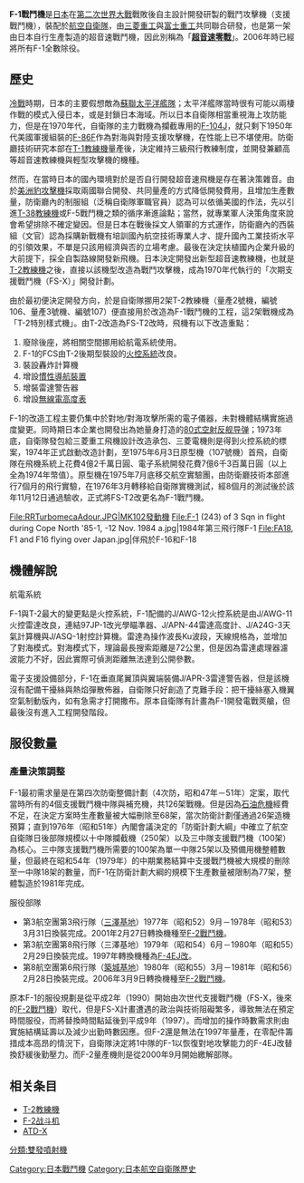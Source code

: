 {{unreferenced|time=2019-10-20T04:15:37+00:00}}
{{軍用飛機
|名稱= 三菱F-1戰鬥機
|圖片= [[File:F-1_(13610307365).jpg|]]
|照片說明=在[[三澤基地|三澤基地]]降落的F-1
|類型=[[多用途戰機|多用途戰機]]
|代號=F-1
|乘員=1
|首飛=1975年6月3日
|服役=1977年9月
|退役=2006年3月9日
|設計=[[三菱重工業|三菱重工業]]<br/>[[富士重工|富士重工]]
|生產=[[三菱重工業|三菱重工業]]
|產量=77
|造價=27億日圓
|狀態=退役
|用戶={{JAP}}
|衍生=
|榮譽=
|數據=
|長度=17.85公尺（含空速管）
|翼展=7.88公尺
|旋翼直徑=
|高度=4.45公尺
|翼面積=21.17平方公尺
|翼剖面=
|旋翼面積=
|空重=6,358公斤
|載重=2,720公斤
|貨艙容積=
|正常起飛重量=
|最大起飛重量=13,700公斤
|最大著陸重量=
|發動機=2具[[IHI|IHI]] TF-40-IHI-801A[[渦輪風扇發動機|渦輪風扇發動機]]
|功率=
|推力=單具軍用推力輸出22.8仟牛頓（2,320kg）<br>後燃推力32.5仟牛頓 (3,310kg)
|推力向量=
|燃油量=1,010[[加侖|加侖]]（內載燃料，約3,823公升）<br>3具220加侖（約833公升）副油箱
|最大速度=1.6馬赫（1,960公里/小時）
|巡航速度=
|爬升率=118公尺／秒<br>起飛爬升到11,000公尺:2分鐘
|實用升限=
|最大升限=15,240公尺
|最大航程=2,590公里（內載燃料+3具副油箱）
|作戰半徑=①280公里（2發空對空飛彈）<br>②350公里（8枚500磅炸彈、2個副油箱）<br>③560公里（2發反艦飛彈、1個副油箱、高-低-高飛行路徑）
|巡航半徑=
|翼負荷=645公斤／平方公尺
|旋翼負荷=
|推重比=0.48
|馬力重量比=
|最大過載= 
|滑跑距離=
|機槍=
|機炮=[[M61火神式機炮|JM60A1機炮]]，備彈750發
|飛彈=;對空武器
:{{link-ja|69式空對空飛彈|69式空対空誘導弾}}<br>
:[[AIM-9響尾蛇飛彈|AIM-9響尾蛇飛彈]]<br>
;對海武器<br>
:[[80式空射反艦飛彈|80式空射反艦飛彈]]<br>
:[[93式反艦飛彈|93式反艦飛彈]]
|火箭=[[九頭蛇70航空火箭彈|九頭蛇70航空火箭彈]]<br>LR-4航空火箭彈
|炸彈=[[Mk_80系列炸彈|MK-82]]、M117等
|其他=
}}

'''F-1戰鬥機'''是[[日本|日本]]在[[第二次世界大戰|第二次世界大戰]]戰敗後自主設計開發研製的戰鬥攻擊機（支援戰鬥機），裝配於[[航空自衛隊|航空自衛隊]]，由[[三菱重工|三菱重工]]與[[富士重工|富士重工]]共同聯合研發，也是第一架由日本自行生產製造的超音速戰鬥機，因此別稱為「'''[[超音速|超音速]][[零戰|零戰]]'''」。2006年時已經將所有F-1全數除役。

== 歷史 ==
[[冷戰|冷戰]]時期，日本的主要假想敵為[[蘇聯|蘇聯]][[太平洋舰队_(俄罗斯)|太平洋艦隊]]；太平洋艦隊當時很有可能以兩棲作戰的模式入侵日本，或是封鎖日本海域。所以日本自衛隊相當重視海上攻防能力，但是在1970年代，自衛隊的主力戰機為攔截專用的[[F-104|F-104J]]，就只剩下1950年代美國軍援組裝的[[F-86|F-86F]]作為對海與對陸支援攻擊機，在性能上已不堪使用。防衛廳技術研究本部在[[T-1教練機|T-1教練機]]量產後，決定維持三級飛行教練制度，並開發兼顧高等超音速教練機與輕型攻擊機的機種。

然而，在當時日本的國內環境對於是否自行開發超音速飛機是存在著決策雜音。由於[[美洲豹攻擊機|美洲豹攻擊機]]採取兩國聯合開發、共同量產的方式降低開發費用，且增加生產數量，防衛廳內的制服組（泛稱自衛隊軍職官員）認為可以依循美國的作法，先以引進[[T-38教練機|T-38教練機]]或F-5戰鬥機之類的循序漸進論點；當然，就專業軍人決策角度來說會希望排除不確定變因。但是日本在戰後採文人領軍的方式運作，防衛廳內的西裝組（文官）認為採購新戰機有培訓國內航空技術專業人才、提升國內工業技術水平的引領效果，不單是只該用經濟與否的立場考慮。最後在決定扶植國內企業升級的大前提下，採全自製路線開發新飛機。日本決定開發出新型超音速教練機，也就是[[T-2教練機|T-2教練機]]之後，直接以該機型改造為戰鬥攻擊機，成為1970年代執行的「次期支援戰鬥機（FS-X）」開發計劃。

由於最初便決定開發方向，於是自衛隊挪用2架T-2教練機（量產2號機，編號106、量產3號機、編號107）便直接用於改造為F-1戰鬥機的工程，這2架戰機成為「T-2特別樣式機」。由T-2改造為FS-T2改時，飛機有以下改造重點：
#廢除後座，將相關空間挪用給航電系統使用。
#F-1的FCS由T-2後期型裝設的[[火控系統|火控系統]]改良。
#裝設轟炸計算機
#增設[[慣性導航裝置|慣性導航裝置]]
#增裝雷達警告器
#增設[[無線電高度表|無線電高度表]]

F-1的改造工程主要仍集中於對地/對海攻擊所需的電子儀器，未對機體結構實施過度變更。同時期日本企業也開發出為她量身打造的[[80式空射反舰导弹|80式空射反舰导弹]]；1973年底，自衛隊發包給三菱重工飛機設計改造承包、三菱電機則是得到火控系統的標案，1974年正式啟動改造計劃，至1975年6月3日原型機（107號機）首飛，自衛隊在飛機系統上花費4億2千萬日圓、電子系統開發花費7億6千3百萬日圓（以上全為1974年幣值）。原型機在1975年7月底移交航空實驗團，由防衛廳技術本部進行7個月的飛行實驗，在1976年3月轉移給自衛隊實機測試，經8個月的測試後於該年11月12日通過驗收，正式將FS-T2改更名為F-1戰鬥機。

<gallery>
File:RRTurbomecaAdour.JPG|MK102發動機
File:F-1 (243) of 3 Sqn in flight during Cope North '85-1, -12 Nov. 1984 a.jpg|1984年第三飛行隊F-1
File:FA18, F1 and F16 flying over Japan.jpg|伴飛於F-16和F-18
</gallery>

==機體解說==
;航電系統

F-1與T-2最大的變更點是火控系統，F-1配備的J/AWG-12火控系統是由J/AWG-11火控雷達改良，連結97JP-1改光學瞄準器、J/APN-44雷達高度計、J/A24G-3天氣計算機與J/ASQ-1射控計算機。雷達為操作波長Ku波段，天線規格為{{link-en|縫隙天線|Slot antenna}}，並增加了對海模式。對海模式下，理論最長搜索距離是72公里，但是因為雷達處理器濾波能力不好，因此實際可偵測距離無法達到公開參數。

電子支援設備部分，F-1在垂直尾翼頂與翼端裝備J/APR-3雷達警告器，但是該機沒有配備干擾絲與熱焰彈散佈器，自衛隊只好創造了克難手段：把干擾絲塞入機翼空氣制動版內，如有急需才打開撒布。原本自衛隊有計畫為F-1開發電戰莢艙，但最後沒有進入工程開發階段。

== 服役數量 ==

=== 產量決策調整 ===
F-1最初需求量是在第四次防衛整備計劃（4次防，昭和47年－51年）定案，取代當時所有的4個支援戰鬥機中隊與補充機，共126架戰機。但是因為[[石油危機|石油危機]]經費不足，在決定方案時生產數量被大幅刪除至68架，當次防衛計劃僅通過26架造機預算；直到1976年（昭和51年）內閣會議決定的「防衛計劃大綱」中確立了航空自衛隊日後部隊規模以十中隊攔截機（250架）以及三中隊支援戰鬥機（100架）為核心。三中隊支援戰鬥機所需要的100架為單一中隊25架以及預備用機整體數量，但最終在昭和54年（1979年）的中期業務結算中支援戰鬥機被大規模的刪除至一中隊18架的數量，而F-1在防衛計劃大綱的規模下生產數量被限制為77架，整體製造於1981年完成。

;服役部隊
*第3航空團第3飛行隊（[[三澤基地|三澤基地]]）1977年（昭和52）9月－1978年（昭和53）3月31日換裝完成。2001年2月27日轉換機種至[[F-2戰鬥機|F-2戰鬥機]]。
*第3航空團第8飛行隊（三澤基地）1979年（昭和54）6月－1980年（昭和55）2月29日換裝完成。1997年轉換機種為[[F-4幽靈II戰鬥機|F-4EJ改]]。
*第8航空團第6飛行隊（[[築城基地|築城基地]]）1980年（昭和55）3月－1981年（昭和56）2月28日換裝完成。2006年3月9日轉換機種至[[F-2戰鬥機|F-2戰鬥機]]。

原本F-1的服役規劃是從平成2年（1990）開始由次世代支援戰鬥機（FS-X，後來的[[F-2戰鬥機|F-2戰鬥機]]）取代，但是FS-X計畫遭遇的政治與技術阻礙繁多，導致無法在預定時間服役，而將替換時間點延後到平成9年（1997）。而增加的操作時數需求則由實施結構延壽以及減少出勤時數因應。但F-2還是無法在1997年量產，在零配件籌措成本高昂的情況下，自衛隊決定將1中隊的F-1以恢復對地攻擊能力的F-4EJ改替換舒緩後勤壓力。而F-2量產機則是從2000年9月開始繳解部隊。

== 相关条目 ==
* [[T-2教練機|T-2教練機]]
* [[F-2战斗机|F-2战斗机]]
* [[ATD-X|ATD-X]]

{{Commons|Mitsubishi F-1}}

[[Category:日本戰鬥機|Category:日本戰鬥機]]
[[分類:雙發噴射機|分類:雙發噴射機]]
[[Category:日本航空自衛隊歷史|Category:日本航空自衛隊歷史]]